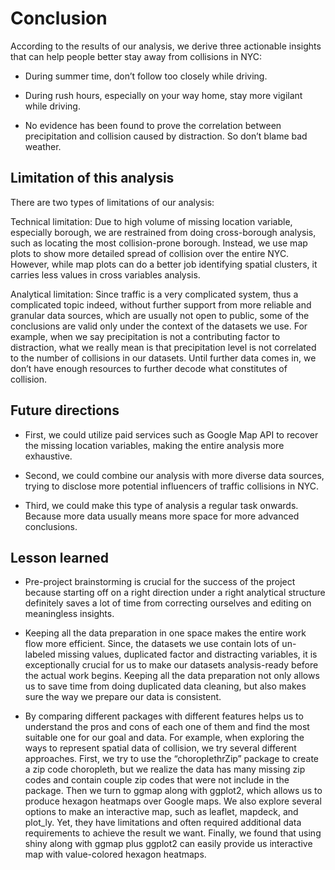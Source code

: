# Conclusion

According to the results of our analysis, we derive three actionable insights that can help people better stay away from collisions in NYC:

- During summer time, don’t follow too closely while driving.

- During rush hours, especially on your way home, stay more vigilant while driving.

- No evidence has been found to prove the correlation between precipitation and collision caused by distraction. So don’t blame bad weather.


## Limitation of this analysis

There are two types of limitations of our analysis:

Technical limitation: Due to high volume of missing location variable, especially borough, we are restrained from doing cross-borough analysis, such as locating the most collision-prone borough. Instead, we use map plots to show more detailed spread of collision over the entire NYC. However, while map plots can do a better job identifying spatial clusters, it carries less values in cross variables analysis.

Analytical limitation: Since traffic is a very complicated system, thus a complicated topic indeed, without further support from more reliable and granular data sources, which are usually not open to public, some of the conclusions are valid only under the context of the datasets we use. For example, when we say precipitation is not a contributing factor to distraction, what we really mean is that precipitation level is not correlated to the number of collisions in our datasets. Until further data comes in, we don’t have enough resources to further decode what constitutes of collision.



## Future directions

- First, we could utilize paid services such as Google Map API to recover the missing location variables, making the entire analysis more exhaustive. 

- Second, we could combine our analysis with more diverse data sources, trying to disclose more potential influencers of traffic collisions in NYC. 

- Third, we could make this type of analysis a regular task onwards. Because more data usually means more space for more advanced conclusions.


## Lesson learned

- Pre-project brainstorming is crucial for the success of the project because starting off on a right direction under a right analytical structure definitely saves a lot of time from correcting ourselves and editing on meaningless insights.

- Keeping all the data preparation in one space makes the entire work flow more efficient. Since, the datasets we use contain lots of un-labeled missing values, duplicated factor and distracting variables, it is exceptionally crucial for us to make our datasets analysis-ready before the actual work begins. Keeping all the data preparation not only allows us to save time from doing duplicated data cleaning, but also makes sure the way we prepare our data is consistent.

- By comparing different packages with different features helps us to understand the pros and cons of each one of them and find the most suitable one for our goal and data. For example, when exploring the ways to represent spatial data of collision, we try several different approaches. First, we try to use the “choroplethrZip” package to create a zip code choropleth, but we realize the data has many missing zip codes and contain couple zip codes that were not include in the package. Then we turn to ggmap along with ggplot2, which allows us to produce hexagon heatmaps over Google maps. We also explore several options to make an interactive map, such as leaflet, mapdeck, and plot_ly. Yet, they have limitations and often required additional data requirements to achieve the result we want. Finally, we found that using shiny along with ggmap plus ggplot2 can easily provide us interactive map with value-colored hexagon heatmaps.
